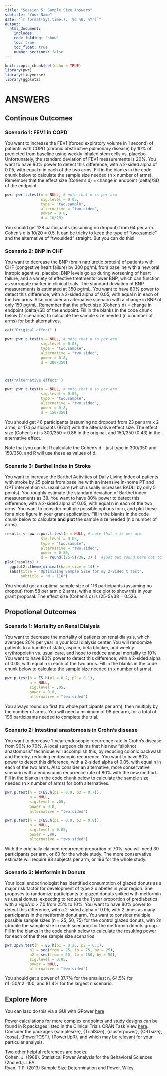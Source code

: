 ```yaml
---
title: "Session 5: Sample Size Answers"
subtitle: "Your Name"
date: "`r format(Sys.time(), '%d %B, %Y')`"
output:
  html_document:
    includes:
    code_folding: "show"
    toc: true
    toc_float: true
    number_sections: false
---
```


```r
knitr::opts_chunk$set(echo = TRUE)
library(pwr)
library(tidyverse)
library(ggplot2)
```




# ANSWERS



## Continous Outcomes

### Scenario 1: FEV1 in COPD

You want to increase the FEV1 (forced expiratory volume in 1 second) of patients with COPD (chronic obstructive pulmonary disease) by 10% of predicted from baseline using weekly inhaled stem cells vs. placebo. Unfortunately, the standard deviation of FEV1 measurements is 20%. You want to have 80% power to detect this difference, with a 2-sided alpha of 0.05, with equal n in each of the two arms. Fill in the blanks in the code chunk below to calculate the sample size needed (n x number of arms). Remember that the effect size (Cohen's d) = change in endpoint (delta)/SD of the endpoint.

```r

pwr::pwr.t.test(n = NULL, # note that n is per arm
                sig.level = 0.05, 
                type = "two.sample", 
                alternative = "two.sided", 
                power = 0.8, 
                d = 10/20)
```

You should get 128 participants (assuming no dropout) from 64 per arm. Cohen's d is 10/20 = 0.5. It can be tricky to keep the type of "two.sample" and the alternative of "two.sided" straight. But you can do this!

### Scenario 2: BNP in CHF

You want to decrease the BNP (brain natriuretic protein) of patients with CHF (congestive heart failure) by 300 pg/mL from baseline with a new oral intropic agent vs. placebo. BNP levels go up during worsening of heart failure, and a variety of effective treatments lower BNP, which can function as surrogate marker in clinical trials. The standard deviation of BNP measurements is estimated at 350 pg/mL. You want to have 80% power to detect this difference, with a 2-sided alpha of 0.05, with equal n in each of the two arms. Also consider an alternative scenario with a change in BNP of only 150 pg/mL. Remember that the effect size (Cohen's d) = change in endpoint (delta)/SD of the endpoint. Fill in the blanks in the code chunk below (2 scenarios) to calculate the sample size needed (n x number of arms) for both alternatives.

```r

cat("Original effect" )

pwr::pwr.t.test(n = NULL, # note that n is per arm
                sig.level = 0.05, 
                type = "two.sample", 
                alternative = "two.sided", 
                power = 0.8, 
                d = 300/350)



cat("Alternative effect" )

pwr::pwr.t.test(n = NULL, # note that n is per arm
                sig.level = 0.05, 
                type = "two.sample", 
                alternative = "two.sided",  
                power = 0.8, 
                d = 150/350)
```

You should get 46 participants (assuming no dropout) from 23 per arm x 2 arms, or 174 participants (87x2) with the alternative effect size. The effect size (Cohen's d) is 300/350 = 0.86 in the original, and 150/350 (0.43) in the alternative effect.

Note that you can let R calculate the Cohen's d - just type in 300/350 and 150/350, and R will use these as values of d.

### Scenario 3: Barthel Index in Stroke

You want to increase the Barthel Activities of Daily Living Index of patients with stroke by 25 points from baseline with an intensive in-home PT and OPT intervention vs. usual care (which usually increases BADLI by only 5 points). You roughly estimate the standard deviation of Barthel index measurements as 38. You want to have 80% power to detect this difference, with a 2-sided alpha of 0.05, with equal n in each of the two arms. You want to consider multiple possible options for n, and plot these for a nice figure in your grant application. Fill in the blanks in the code chunk below to calculate **and plot** the sample size needed (n x number of arms).

```r
results <- pwr::pwr.t.test(n = NULL, # note that n is per arm
                sig.level = 0.05, 
                type = "two.sample", 
                alternative = "two.sided", 
                power = 0.80, 
                d = round((25-5)/38, 3) )  #just put round here not to get 12 decimals
plot(results) +
  ggplot2::theme_minimal(base_size = 14) +
  labs(title = 'Optimizing Sample Size for my 2-Sided t test',
       subtitle = "N ~ 116")
```

You should get an optimal sample size of 116 participants (assuming no dropout) from 58 per arm x 2 arms, with a nice plot to show this in your grant proposal. The effect size (Cohen's d) is (25-5)/38 = 0.526.






## Propotional Outcomes




### Scenario 1: Mortality on Renal Dialysis

You want to decrease the mortality of patients on renal dialysis, which averages 20% per year in your local dialysis center. You will randomize patients to a bundle of statin, aspirin, beta blocker, and weekly erythropoietin vs. usual care, and hope to reduce annual mortality to 10%. You want to have 80% power to detect this difference, with a 2-sided alpha of 0.05, with equal n in each of the two arms. Fill in the blanks in the code chunk below to calculate the sample size needed (n x number of arms).


```r
pwr.p.test(h = ES.h(p1 = 0.2, p2 = 0.1),
           n = NULL,
           sig.level = .05,
           power = 0.8,
           alternative = "two.sided")
```

You always round up first (to whole participants per arm), then multiply by the number of arms. You will need a minimum of 98 per arm, for a total of 196 participants needed to complete the trial.

### Scenario 2: Intestinal anastomosis in Crohn's disease

You want to decrease 1-year endoscopic recurrence rate in Crohn's disease from 90% to 70%. A local surgeon claims that his new "slipknot anastomosis" technique will accomplish this, by reducing colonic backwash and thereby, reducing endoscopic recurrence. You want to have 80% power to detect this difference, with a 2-sided alpha of 0.05, with equal n in each of the two arms. Also consider an alternative, more conservative scenario with a endoscopic recurrence rate of 80% with the new method. Fill in the blanks in the code chunk below to calculate the sample size needed (n x number of arms) for both alternatives.

```r
pwr.p.test(h = c(ES.h(p1 = 0.9, p2 = 0.7)),
           n = NULL,
           sig.level = .05,
           power = 0.8,
           alternative = "two.sided")

pwr.p.test(h = c(ES.h(p1 = 0.9, p2 = 0.8)),
           n = NULL,
           sig.level = 0.05,
           power = .80,
           alternative = "two.sided")
```

With the originally claimed recurrence proportion of 70%, you will need 30 participants per arm, or 60 for the whole study. The more conservative estimate will require 98 subjects per arm, or 196 for the whole study.



### Scenario 3: Metformin in Donuts

Your local endocrinologist has identified consumption of glazed donuts as a major risk factor for development of type 2 diabetes in your region. She proposes to randomize participants to glazed donuts spiked with metformin vs usual donuts, expecting to reduce the 1 year proportion of prediabetics with a HgbA1c \> 7.0 from 25% to 10%. You want to have 80% power to detect this difference, with a 2-sided alpha of 0.05, with 2 times as many participants in the metformin donut arm. You want to consider multiple possible sample sizes (n = 25, 50, 75) for the control glazed donuts, with 2n (double the sample size in each scenario) for the metformin donuts group. Fill in the blanks in the code chunk below to calculate the resulting power for each of the three sample size scenarios.

```r
pwr.2p2n.test(h = ES.h(p1 = 0.25, p2 = 0.1),
           n1 = seq(from = 25, to = 75, by = 25), 
           n2 = seq(from = 50, to = 150, by = 50),
           sig.level = 0.05,
           power = NULL,
           alternative = "two.sided")

```

You should get a power of 37.7% for the smallest n, 64.5% for n1=50/n2=100, and 81.4% for the largest n scenario.


## Explore More


You can laso do this via a GUI with GPower [here](https://www.psychologie.hhu.de/arbeitsgruppen/allgemeine-psychologie-und-arbeitspsychologie/gpower) 

Power calculations for more complex endpoints and study designs can be found in R packages listed in the Clinical Trials CRAN Task View [here](https://cran.r-project.org/web/views/ClinicalTrials.html). Consider the packages {samplesize}, {TrialSize}, {clusterpower}, {CRTsize}, {cosa}, {PowerTOST}, {PowerUpR}, and which may be relevant for your particular analysis.

Two other helpful references are books:<br> Cohen, J. (1988). Statistical Power Analysis for the Behavioral Sciences (2nd ed.). LEA.<br> Ryan, T.P. (2013) Sample Size Determination and Power. Wiley.
